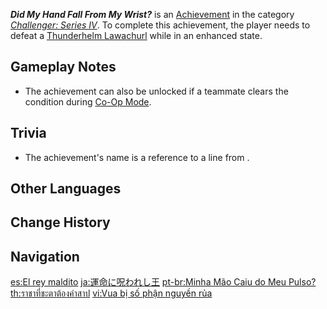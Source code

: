 {{Achievement Infobox
|id           = 82095
|order id     = 2095
|category     = Challenger: Series IV
|description  = Defeat a [[Thunderhelm Lawachurl]] while in an enhanced state.
|requirements = 
|primogems    = 5
|tracking     = 
|topic        = Thunderhelm Lawachurl
}}
'''''Did My Hand Fall From My Wrist?''''' is an [[Achievement]] in the category ''[[Challenger: Series IV]]''. To complete this achievement, the player needs to defeat a [[Thunderhelm Lawachurl]] while in an enhanced state.

==Gameplay Notes==
* The achievement can also be unlocked if a teammate clears the condition during [[Co-Op Mode]].

==Trivia==
* The achievement's name is a reference to a line from ''{{w|Game of Thrones}}''.
<!--
==Video Guides==
{{EVT
|video1   = 
|caption1 = 
}}
-->
==Other Languages==
{{Other Languages
|en      = Did My Hand Fall From My Wrist?
|zhs     = 被命运诅咒的王
|zhs_rm  = Bèi Mìng​yùn Zǔ​zhòu​ de Wáng
|zht     = 被命運詛咒的王
|zht_rm  = Bèi Mìng​yùn Zǔ​zhòu​ de Wáng
|zh_tl   = The King Cursed by Fate
|ja      = 運命に呪われし王
|ja_rm   = Unmei ni Norowareshi Ou
|ja_tl   = The King Fated to be Cursed
|ko      = 운명의 저주를 받은 왕
|ko_rm   = Unmyeong-ui Jeojureul Badeun Wang
|ko_tl   = The King Cursed by Fate
|es      = El rey maldito
|es_tl   = The Cursed King
|fr      = Le roi maudit
|fr_tl   = The Cursed King
|ru      = Моя рука отвалилась от запястья?
|ru_tl   = Did My Hand Fall From My Wrist?
|th      = ราชาที่ชะตาต้องคำสาป
|th_rm   = 
|th_tl   = 
|vi      = Vua bị số phận nguyền rủa
|vi_tl   = 
|de      = Der verwunschene König
|de_tl   = The Bewitched King
|id      = Raja yang Dikutuk Takdir
|id_tl   = The King Cursed by Fate
|pt      = Minha Mão Caiu do Meu Pulso?
|pt_tl   = 
|tr      = Elektroşok
|tr_tl   = Electroshock
|it      = Non mi sembra d'aver perso la mano...
|it_tl   = 
}}

==Change History==
{{Change History|2.0}}
<!--
==References==
{{Reflist}}
-->
==Navigation==
{{Achievement Navbox|Challenger: Series IV}}

[[es:El rey maldito]]
[[ja:運命に呪われし王]]
[[pt-br:Minha Mão Caiu do Meu Pulso?]]
[[th:ราชาที่ชะตาต้องคำสาป]]
[[vi:Vua bị số phận nguyền rủa]]